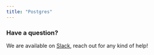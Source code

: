 ```yaml
---
title: "Postgres"
---
```


<Tabs>
  <Tab title="Elementary Cloud">
    <Snippet file="cloud/integrations/postgres.mdx" />
  </Tab>
  <Tab title="Elementary CLI">
    <Snippet file="cli/postgres-cli.mdx" />
  </Tab>
</Tabs>

### Have a question?

We are available
on [Slack](https://elementary-data.com/community), reach out
for any kind of help!
